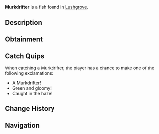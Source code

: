 {{FishInfobox
|image          = Murkdrifter.png
|rarity         = Common
|sea            = Second Sea
|location       = [[Lushgrove]]
|sublocation    = 
|sources        = Fishing Rod
|radar_location = 
|prog_speed     = +5
|xp             = 23
|weather        = Rain
|time           = Night
|season         = Spring
|bait           = Shrimp
|base_weight    = 130
|base_value     = 45
|weight_range   = 80
|base_chance    = 100
|base_resil     = 65
}}
'''Murkdrifter''' is a {{Rarity|Common}} fish found in [[Lushgrove]].

== Description ==
{{Description|A green fish drifting through murky depths, a silent wanderer of the shadowed waters.|Bestiary Entry}}

== Obtainment ==
{{Description|It roams when the rains awaken the night’s embrace.|Bestiary Hint}}
{{Fish Availability|
Lushgrove
|top_rods      = 
Free Spirit Rod\301671.09\231088.3;
Plastic Rod\286578.87\237624.46;
Fischer's Rod\285856.2\236245.19;
Azure Of Lagoon\272050.5\300138.25;
Astralhook Rod\241851.75\12817.65;
Candy Cane Rod\177196.11\176741.41;
Frog Rod\227399.97\280748.29;
Friendly Rod\238731.83\270129.08;
Blazebringer Rod\238680.13\259238.34;
Firefly Rod\240155.88\256027.84;
Trident Rod\241172.13\207987.13;
Verdant Shear Rod\225522.87\207127.51;
No-Life Rod\202626.96\183108.35;
Ethereal Prism Rod\189912.95\175181.89;
Seraphic Rod\189573.65\163488.54;
Challenger's Rod\188200.36\169158.62;
Depthseeker Rod\183912.46\174731.57;
Avalanche Rod\182143.95\173615.53;
Rod Of The Forgotten Fang\181839.96\157518.87;
Volcanic Rod\180412.85\166127.57;
Rod Of The Exalted One\179894.19\156040.46;
Zeus Rod\179663.1\165437.19;
Rod Of The Depths\179446.12\157787.56;
Steady Rod\148570.56\144025.1
|recommended   = Free Spirit Rod
}}

== Catch Quips ==
When catching a Murkdrifter, the player has a chance to make one of the following exclamations:
* A Murkdrifter!
* Green and gloomy!
* Caught in the haze!

== Change History ==
{{Change History|{{subst:Current Version}}}}

== Navigation ==
{{Fish Navbox|Lushgrove}}